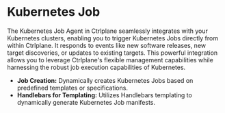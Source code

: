 # Kubernetes Job

The Kubernetes Job Agent in Ctrlplane seamlessly integrates with your
Kubernetes clusters, enabling you to trigger Kubernetes Jobs directly from
within Ctrlplane. It responds to events like new software releases, new
target discoveries, or updates to existing targets. This powerful
integration allows you to leverage Ctrlplane's flexible management capabilities
while harnessing the robust job execution capabilities of Kubernetes.

- **Job Creation:** Dynamically creates Kubernetes Jobs based on predefined
  templates or specifications.
- **Handlebars for Templating:** Utilizes Handlebars templating to dynamically
  generate Kubernetes Job manifests.
